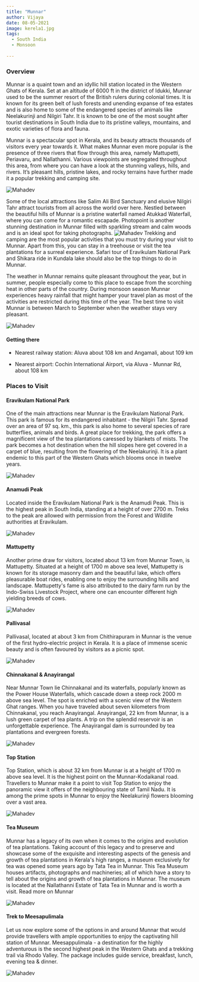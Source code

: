 ```yaml
---
title: "Munnar"
author: Vijaya
date: 08-05-2021
image: kerela1.jpg
tags:
  - South India
  - Monsoon
  
---
```

### Overview
Munnar is a quaint town and an idyllic hill station located in the Western Ghats of Kerala. Set at an altitude of 6000 ft in the district of Idukki, Munnar used to be the summer resort of the British rulers during colonial times. It is known for its green belt of lush forests and unending expanse of tea estates and is also home to some of the endangered species of animals like Neelakurinji and Nilgiri Tahr. It is known to be one of the most sought after tourist destinations in South India due to its pristine valleys, mountains, and exotic varieties of flora and fauna. 

Munnar is a spectacular spot in Kerala, and its beauty attracts thousands of visitors every year towards it. What makes Munnar even more popular is the presence of three rivers that flow through this area, namely Mattupetti, Periavaru, and Nallathanni. Various viewpoints are segregated throughout this area, from where you can have a look at the stunning valleys, hills, and rivers. It’s pleasant hills, pristine lakes, and rocky terrains have further made it a popular trekking and camping site. 

![Mahadev](m1.jpg)


Some of the local attractions like Salim Ali Bird Sanctuary and elusive Nilgiri Tahr attract tourists from all across the world over here. Nestled between the beautiful hills of Munnar is a pristine waterfall named Atukkad Waterfall, where you can come for a romantic escapade. Photopoint is another stunning destination in Munnar filled with sparkling stream and calm woods and is an ideal spot for taking photographs. 
![Mahadev](m2.jpg)
Trekking and camping are the most popular activities that you must try during your visit to Munnar. Apart from this, you can stay in a treehouse or visit the tea plantations for a surreal experience. Safari tour of Eravikulam National Park and Shikara ride in Kundala lake should also be the top things to do in Munnar.

The weather in Munnar remains quite pleasant throughout the year, but in summer, people especially come to this place to escape from the scorching heat in other parts of the country. During monsoon season Munnar experiences heavy rainfall that might hamper your travel plan as most of the activities are restricted during this time of the year. The best time to visit Munnar is between March to September when the weather stays very pleasant. 

![Mahadev](ker1.jpg)

#### Getting there

- Nearest railway station: Aluva about 108 km and Angamali, about 109 km

- Nearest airport: Cochin International Airport, via Aluva - Munnar Rd, about 108 km

### Places to Visit

#### Eravikulam National Park
One of the main attractions near Munnar is the Eravikulam National Park. This park is famous for its endangered inhabitant - the Nilgiri Tahr. Spread over an area of 97 sq. km., this park is also home to several species of rare butterflies, animals and birds. A great place for trekking, the park offers a magnificent view of the tea plantations caressed by blankets of mists. The park becomes a hot destination when the hill slopes here get covered in a carpet of blue, resulting from the flowering of the Neelakurinji. It is a plant endemic to this part of the Western Ghats which blooms once in twelve years. 

![Mahadev](m3.jpg)

#### Anamudi Peak
Located inside the Eravikulam National Park is the Anamudi Peak. This is the highest peak in South India, standing at a height of over 2700 m. Treks to the peak are allowed with permission from the Forest and Wildlife authorities at Eravikulam.

![Mahadev](m4.jpg)

#### Mattupetty
Another prime draw for visitors, located about 13 km from Munnar Town, is Mattupetty. Situated at a height of 1700 m above sea level, Mattupetty is known for its storage masonry dam and the beautiful lake, which offers pleasurable boat rides, enabling one to enjoy the surrounding hills and landscape. Mattupetty's fame is also attributed to the dairy farm run by the Indo-Swiss Livestock Project, where one can encounter different high yielding breeds of cows.

![Mahadev](m5.jpg)

#### Pallivasal
Pallivasal, located at about 3 km from Chithirapuram in Munnar is the venue of the first hydro-electric project in Kerala. It is a place of immense scenic beauty and is often favoured by visitors as a picnic spot.

![Mahadev](m6.jpg)

#### Chinnakanal & Anayirangal
Near Munnar Town lie Chinnakanal and its waterfalls, popularly known as the Power House Waterfalls, which cascade down a steep rock 2000 m above sea level. The spot is enriched with a scenic view of the Western Ghat ranges. When you have traveled about seven kilometers from Chinnakanal, you reach Anayirangal. Anayirangal, 22 km from Munnar, is a lush green carpet of tea plants. A trip on the splendid reservoir is an unforgettable experience. The Anayirangal dam is surrounded by tea plantations and evergreen forests.

![Mahadev](m7.jpg)

#### Top Station
Top Station, which is about 32 km from Munnar is at a height of 1700 m above sea level. It is the highest point on the Munnar-Kodaikanal road. Travellers to Munnar make it a point to visit Top Station to enjoy the panoramic view it offers of the neighbouring state of Tamil Nadu. It is among the prime spots in Munnar to enjoy the Neelakurinji flowers blooming over a vast area.

![Mahadev](m8.jpg)

#### Tea Museum
Munnar has a legacy of its own when it comes to the origins and evolution of tea plantations. Taking account of this legacy and to preserve and showcase some of the exquisite and interesting aspects of the genesis and growth of tea plantations in Kerala's high ranges, a museum exclusively for tea was opened some years ago by Tata Tea in Munnar. This Tea Museum houses artifacts, photographs and machineries; all of which have a story to tell about the origins and growth of tea plantations in Munnar. The museum is located at the Nallathanni Estate of Tata Tea in Munnar and is worth a visit. Read more on Munnar

![Mahadev](m9.jpg)


#### Trek to Meesapulimala 
Let us now explore some of the options in and around Munnar that would provide travellers with ample opportunities to enjoy the captivating hill station of Munnar.  Meesappulimala - a destination for the highly adventurous is the second highest peak in the Western Ghats and a trekking trail via Rhodo Valley. The package includes guide service, breakfast, lunch, evening tea & dinner.

![Mahadev](m10.jpg)